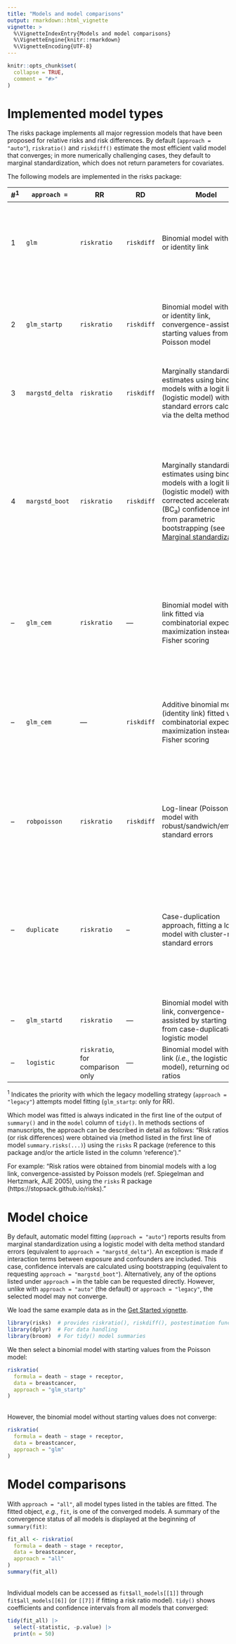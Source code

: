 ```yaml
---
title: "Models and model comparisons"
output: rmarkdown::html_vignette
vignette: >
  %\VignetteIndexEntry{Models and model comparisons}
  %\VignetteEngine{knitr::rmarkdown}
  %\VignetteEncoding{UTF-8}
---
```


```r
knitr::opts_chunk$set(
  collapse = TRUE,
  comment = "#>"
)
```

# Implemented model types

The risks package implements all major regression models that have been proposed for relative risks and risk differences. By default (`approach = "auto"`), `riskratio()` and `riskdiff()` estimate the most efficient valid model that converges; in more numerically challenging cases, they default to marginal standardization, which does not return parameters for covariates.

The following models are implemented in the risks package:

#^1^ | `approach =`| RR  | RD  | Model                       | Reference
--|-------------|-----|-----|-----------------------------|----------------------------------
1 | `glm`       | `riskratio` | `riskdiff` | Binomial model with a log or identity link | Wacholder S. Binomial regression in GLIM: Estimating risk ratios and risk differences. [Am J Epidemiol 1986;123:174-184](https://www.ncbi.nlm.nih.gov/pubmed/3509965).
2 | `glm_startp` | `riskratio` | `riskdiff` | Binomial model with a log or identity link, convergence-assisted by starting values from Poisson model | Spiegelman D, Hertzmark E. Easy SAS calculations for risk or prevalence ratios and differences. [Am J Epidemiol 2005;162:199-200](https://www.ncbi.nlm.nih.gov/pubmed/15987728).
3 | `margstd_delta` | `riskratio` | `riskdiff` | Marginally standardized estimates using binomial models with a logit link (logistic model) with standard errors calculated via the delta method. | This package.
4 | `margstd_boot`   | `riskratio` | `riskdiff` | Marginally standardized estimates using binomial models with a logit link (logistic model) with bias-corrected accelerated (BC~a~) confidence intervals from parametric bootstrapping (see [Marginal standardization](margstd.html)). | This package. \ For marginal standardization with *nonparametric* bootstrapping, see: Localio AR, Margolis DJ, Berlin JA. Relative risks and confidence intervals were easily computed indirectly from multivariable logistic regression. [J Clin Epidemiol 2007;60(9):874-82](https://www.ncbi.nlm.nih.gov/pubmed/17689803).
-- | `glm_cem`   | `riskratio` | --- | Binomial model with log-link fitted via combinatorial expectation maximization instead of Fisher scoring | Donoghoe MW, Marschner IC. logbin: An R Package for Relative Risk Regression Using the Log-Binomial Model. [J Stat Softw 2018;86(9)](http://dx.doi.org/10.18637/jss.v086.i09).
-- | `glm_cem`   | --- | `riskdiff` | Additive binomial model (identity link) fitted via combinatorial expectation maximization instead of Fisher scoring | Donoghoe MW, Marschner IC. Stable computational methods for additive binomial models with application to adjusted risk differences. [Comput Stat Data Anal 2014;80:184-96](https://doi.org/10.1016/j.csda.2014.06.019).
--| `robpoisson` | `riskratio` | `riskdiff` | Log-linear (Poisson) model with robust/sandwich/empirical standard errors | Zou G. A modified Poisson regression approach to prospective studies with binary data. [Am J Epidemiol 2004;159(7):702-6](https://www.ncbi.nlm.nih.gov/pubmed/15033648)
--| `duplicate` | `riskratio` | -- | Case-duplication approach, fitting a logistic model with cluster-robust standard errors | Schouten EG, Dekker JM, Kok FJ, Le Cessie S, Van Houwelingen HC, Pool J, Vandenbroucke JP. Risk ratio and rate ratio estimation in case-cohort designs: hypertension and cardiovascular mortality. [Stat Med 1993;12:1733–45](https://pubmed.ncbi.nlm.nih.gov/8248665).
--| `glm_startd` | `riskratio` | --- | Binomial model with a log link, convergence-assisted by starting values from case-duplication logistic model | This package.
--| `logistic`   | `riskratio`, for comparison only  | --- | Binomial model with logit link (*i.e.*, the logistic model), returning odds ratios | Included for comparison purposes only.
^1^  Indicates the priority with which the legacy modelling strategy (`approach = "legacy"`) attempts  model fitting (`glm_startp`: only for RR).

Which model was fitted is always indicated in the first line of the output of `summary()` and in the `model` column of `tidy()`. In methods sections of manuscripts, the approach can be described in detail as follows: "Risk ratios (or risk differences) were obtained via (method listed in the first line of model `summary.risks(...)`) using the `risks` R package (reference to this package and/or the article listed in the column 'reference')."

For example: "Risk ratios were obtained from binomial models with a log link, convergence-assisted by Poisson models (ref. Spiegelman and Hertzmark, AJE 2005), using the `risks` R package (https://stopsack.github.io/risks)."


# Model choice

By default, automatic model fitting (`approach = "auto"`) reports results from marginal standardization using a logistic model with delta method standard errors (equivalent to `approach = "margstd_delta"`). An exception is made if interaction terms between exposure and confounders are included. This case, confidence intervals are calculated using bootstrapping (equivalent to requesting `approach = "margstd_boot"`). Alternatively, any of the options listed under `approach =` in the table can be requested directly. However, unlike with `approach = "auto"` (the default) or `approach = "legacy"`, the selected model may not converge.


We load the same example data as in the [Get Started vignette](risks.html#an-example-cohort-study).

```r
library(risks)  # provides riskratio(), riskdiff(), postestimation functions
library(dplyr)  # For data handling
library(broom)  # For tidy() model summaries
```

We then select a binomial model with starting values from the Poisson model:

```r
riskratio(
  formula = death ~ stage + receptor, 
  data = breastcancer, 
  approach = "glm_startp"
)
```

\
However, the binomial model without starting values does not converge:

```r
riskratio(
  formula = death ~ stage + receptor, 
  data = breastcancer, 
  approach = "glm"
)
```



# Model comparisons

With `approach = "all"`, all model types listed in the tables are fitted. The fitted object, *e.g.*, `fit`, is one of the converged models. A summary of the convergence status of all models is displayed at the beginning of `summary(fit)`:

```r
fit_all <- riskratio(
  formula = death ~ stage + receptor, 
  data = breastcancer, 
  approach = "all"
)
summary(fit_all)
```

\
Individual models can be accessed as `fit$all_models[[1]]` through `fit$all_models[[6]]` (or `[[7]]` if fitting a risk ratio model). `tidy()` shows coefficients and confidence intervals from all models that converged:

```r
tidy(fit_all) |> 
  select(-statistic, -p.value) |> 
  print(n = 50)
```
